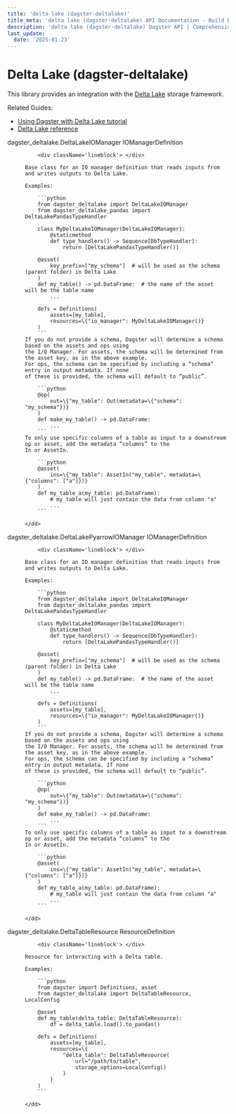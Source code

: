 ```yaml
---
title: 'delta lake (dagster-deltalake)'
title_meta: 'delta lake (dagster-deltalake) API Documentation - Build Better Data Pipelines | Python Reference Documentation for Dagster'
description: 'delta lake (dagster-deltalake) Dagster API | Comprehensive Python API documentation for Dagster, the data orchestration platform. Learn how to build, test, and maintain data pipelines with our detailed guides and examples.'
last_update:
  date: '2025-01-23'
---
```


<div class="section" id="delta-lake-dagster-deltalake">

# Delta Lake (dagster-deltalake)

This library provides an integration with the [Delta Lake](https://delta.io/) storage framework.

Related Guides:

  - [Using Dagster with Delta Lake tutorial](https://docs.dagster.io/integrations/deltalake)
  - [Delta Lake reference](https://docs.dagster.io/integrations/deltalake/reference)


<dl>
    <dt><Link id='dagster_deltalake.DeltaLakeIOManager'>dagster_deltalake.DeltaLakeIOManager IOManagerDefinition</Link></dt>
    <dd>

        <div className='lineblock'> </div>

    Base class for an IO manager definition that reads inputs from and writes outputs to Delta Lake.

    Examples:

        ```python
        from dagster_deltalake import DeltaLakeIOManager
        from dagster_deltalake_pandas import DeltaLakePandasTypeHandler

        class MyDeltaLakeIOManager(DeltaLakeIOManager):
            @staticmethod
            def type_handlers() -> Sequence[DbTypeHandler]:
                return [DeltaLakePandasTypeHandler()]

        @asset(
            key_prefix=["my_schema"]  # will be used as the schema (parent folder) in Delta Lake
        )
        def my_table() -> pd.DataFrame:  # the name of the asset will be the table name
            ...

        defs = Definitions(
            assets=[my_table],
            resources=\{"io_manager": MyDeltaLakeIOManager()}
        )
        ```
    If you do not provide a schema, Dagster will determine a schema based on the assets and ops using
    the I/O Manager. For assets, the schema will be determined from the asset key, as in the above example.
    For ops, the schema can be specified by including a “schema” entry in output metadata. If none
    of these is provided, the schema will default to “public”.

        ```python
        @op(
            out=\{"my_table": Out(metadata=\{"schema": "my_schema"})}
        )
        def make_my_table() -> pd.DataFrame:
            ...
        ```
    To only use specific columns of a table as input to a downstream op or asset, add the metadata “columns” to the
    In or AssetIn.

        ```python
        @asset(
            ins=\{"my_table": AssetIn("my_table", metadata=\{"columns": ["a"]})}
        )
        def my_table_a(my_table: pd.DataFrame):
            # my_table will just contain the data from column "a"
            ...
        ```

    </dd>

</dl>
<dl>
    <dt><Link id='dagster_deltalake.DeltaLakePyarrowIOManager'>dagster_deltalake.DeltaLakePyarrowIOManager IOManagerDefinition</Link></dt>
    <dd>

        <div className='lineblock'> </div>

    Base class for an IO manager definition that reads inputs from and writes outputs to Delta Lake.

    Examples:

        ```python
        from dagster_deltalake import DeltaLakeIOManager
        from dagster_deltalake_pandas import DeltaLakePandasTypeHandler

        class MyDeltaLakeIOManager(DeltaLakeIOManager):
            @staticmethod
            def type_handlers() -> Sequence[DbTypeHandler]:
                return [DeltaLakePandasTypeHandler()]

        @asset(
            key_prefix=["my_schema"]  # will be used as the schema (parent folder) in Delta Lake
        )
        def my_table() -> pd.DataFrame:  # the name of the asset will be the table name
            ...

        defs = Definitions(
            assets=[my_table],
            resources=\{"io_manager": MyDeltaLakeIOManager()}
        )
        ```
    If you do not provide a schema, Dagster will determine a schema based on the assets and ops using
    the I/O Manager. For assets, the schema will be determined from the asset key, as in the above example.
    For ops, the schema can be specified by including a “schema” entry in output metadata. If none
    of these is provided, the schema will default to “public”.

        ```python
        @op(
            out=\{"my_table": Out(metadata=\{"schema": "my_schema"})}
        )
        def make_my_table() -> pd.DataFrame:
            ...
        ```
    To only use specific columns of a table as input to a downstream op or asset, add the metadata “columns” to the
    In or AssetIn.

        ```python
        @asset(
            ins=\{"my_table": AssetIn("my_table", metadata=\{"columns": ["a"]})}
        )
        def my_table_a(my_table: pd.DataFrame):
            # my_table will just contain the data from column "a"
            ...
        ```

    </dd>

</dl>
<dl>
    <dt><Link id='dagster_deltalake.DeltaTableResource'>dagster_deltalake.DeltaTableResource ResourceDefinition</Link></dt>
    <dd>

        <div className='lineblock'> </div>

    Resource for interacting with a Delta table.

    Examples:

        ```python
        from dagster import Definitions, asset
        from dagster_deltalake import DeltaTableResource, LocalConfig

        @asset
        def my_table(delta_table: DeltaTableResource):
            df = delta_table.load().to_pandas()

        defs = Definitions(
            assets=[my_table],
            resources=\{
                "delta_table": DeltaTableResource(
                    url="/path/to/table",
                    storage_options=LocalConfig()
                )
            }
        )
        ```

    </dd>

</dl>
</div>
